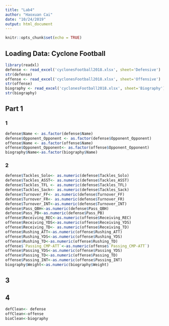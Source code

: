 ---
title: "Lab4"
author: "Haoxuan Cai"
date: "10/24/2019"
output: html_document
---

```{r setup, include=FALSE}
knitr::opts_chunk$set(echo = TRUE)
```

## Loading Data: Cyclone Football

```{r}
library(readxl)
defense <- read_excel('cyclonesFootball2018.xlsx', sheet='Defensive')
str(defense)
offense <- read_excel('cyclonesFootball2018.xlsx', sheet='Offensive')
str(offense)
biography <- read_excel('cyclonesFootball2018.xlsx', sheet='Biography')
str(biography)
```

## Part 1

### 1

```{r}
defense$Name <- as.factor(defense$Name)
defense$Opponent_Opponent <- as.factor(defense$Opponent_Opponent)
offense$Name <- as.factor(offense$Name)
offense$Opponent_Opponent<- as.factor(offense$Opponent_Opponent)
biography$Name<-as.factor(biography$Name)

```

### 2

```{r}
defense$Tackles_Solo<- as.numeric(defense$Tackles_Solo)
defense$Tackles_ASST<- as.numeric(defense$Tackles_ASST)
defense$Tackles_TFL <- as.numeric(defense$Tackles_TFL)
defense$Tackles_Sack<- as.numeric(defense$Tackles_Sack)
defense$Turnover_FF<- as.numeric(defense$Turnover_FF)
defense$Turnover_FR<- as.numeric(defense$Turnover_FR)
defense$Turnover_INT<-as.numeric(defense$Turnover_INT)
defense$Pass_QBH<-as.numeric(defense$Pass_QBH)
defense$Pass_PB<-as.numeric(defense$Pass_PB)
offense$Receiving_REC<-as.numeric(offense$Receiving_REC)
offense$Receiving_YDS<-as.numeric(offense$Receiving_YDS)
offense$Receiving_TD<- as.numeric(offense$Receiving_TD)
offense$Rushing_ATT<-as.numeric(offense$Rushing_ATT)
offense$Rushing_YDS<-as.numeric(offense$Rushing_YDS)
offense$Rushing_TD<-as.numeric(offense$Rushing_TD)
offense$`Passing_CMP-ATT`<-as.numeric(offense$`Passing_CMP-ATT`)
offense$Passing_YDS<-as.numeric(offense$Passing_YDS)
offense$Passing_TD<-as.numeric(offense$Passing_TD)
offense$Passing_INT<-as.numeric(offense$Passing_INT)
biography$Weight<-as.numeric(biography$Weight)
```

## 3

## 4
```{r}
defClean<- defense
offClean<-offense
bioClean<-biography
```

